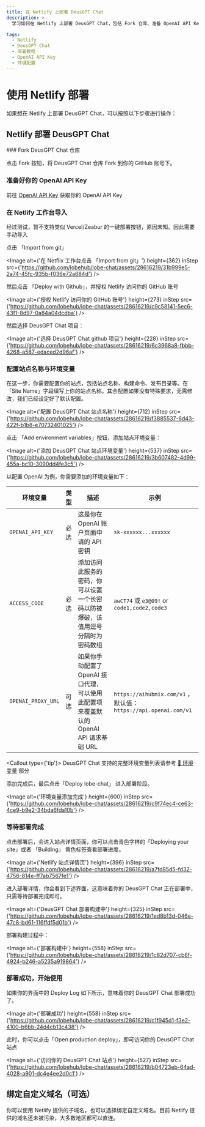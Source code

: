 ```yaml
---
title: 在 Netlify 上部署 DeusGPT Chat
description: >-
  学习如何在 Netlify 上部署 DeusGPT Chat，包括 Fork 仓库、准备 OpenAI API Key、导入到 Netlify 工作台、配置站点名称与环境变量等步骤。

tags:
  - Netlify
  - DeusGPT Chat
  - 部署教程
  - OpenAI API Key
  - 环境配置
---
```


# 使用 Netlify 部署

如果想在 Netlify 上部署 DeusGPT Chat，可以按照以下步骤进行操作：

## Netlify 部署 DeusGPT Chat

<Steps>
  ### Fork DeusGPT Chat 仓库

点击 Fork 按钮，将 DeusGPT Chat 仓库 Fork 到你的 GitHub 账号下。

### 准备好你的 OpenAI API Key

前往 [OpenAI API Key](https://platform.openai.com/account/api-keys) 获取你的 OpenAI API Key

### 在 Netlify 工作台导入

<Callout>经过测试，暂不支持类似 Vercel/Zeabur 的一键部署按钮，原因未知。因此需要手动导入</Callout>

点击 「Import from git」

<Image
  alt={'在 Netflix 工作台点击 「Import from git」'}
  height={362}
  inStep
  src={'https://github.com/lobehub/lobe-chat/assets/28616219/31b999e5-2a74-45fc-935b-f036e72a684d'}
/>

然后点击 「Deploy with Github」，并授权 Netlify 访问你的 GitHub 账号

<Image
  alt={'授权 Netlify 访问你的 GitHub 账号'}
  height={273}
  inStep
  src={'https://github.com/lobehub/lobe-chat/assets/28616219/c9c58141-5ec6-43f1-8d97-0a84a04dcdba'}
/>

然后选择 DeusGPT Chat 项目：

<Image
  alt={'选择 DeusGPT Chat github 项目'}
  height={228}
  inStep
  src={'https://github.com/lobehub/lobe-chat/assets/28616219/6c3968a8-fbbb-4268-a587-edaced2d96af'}
/>

### 配置站点名称与环境变量

在这一步，你需要配置你的站点，包括站点名称、构建命令、发布目录等。在「Site Name」字段填写上你的站点名称。其余配置如果没有特殊要求，无需修改，我们已经设定好了默认配置。

<Image
  alt={'配置 DeusGPT Chat 站点名称'}
  height={712}
  inStep
  src={'https://github.com/lobehub/lobe-chat/assets/28616219/f3885537-6d43-422f-b1b8-e70732401025'}
/>

点击 「Add environment variables」按钮，添加站点环境变量：

<Image
  alt={'添加 DeusGPT Chat 站点环境变量'}
  height={537}
  inStep
  src={'https://github.com/lobehub/lobe-chat/assets/28616219/3b607482-4d99-455a-bc10-3090dd4fe3c5'}
/>

以配置 OpenAI 为例，你需要添加的环境变量如下：

| 环境变量 | 类型 | 描述 | 示例 |
| --- | --- | --- | --- |
| `OPENAI_API_KEY` | 必选 | 这是你在 OpenAI 账户页面申请的 API 密钥 | `sk-xxxxxx...xxxxxx` |
| `ACCESS_CODE` | 必选 | 添加访问此服务的密码，你可以设置一个长密码以防被爆破，该值用逗号分隔时为密码数组 | `awCT74` 或 `e3@09!` or `code1,code2,code3` |
| `OPENAI_PROXY_URL` | 可选 | 如果你手动配置了 OpenAI 接口代理，可以使用此配置项来覆盖默认的 OpenAI API 请求基础 URL | `https://aihubmix.com/v1` ，默认值：`https://api.openai.com/v1` |

<Callout type={'tip'}>
  DeusGPT Chat 支持的完整环境变量列表请参考 [📘 环境变量](/docs/self-hosting/environment-variables)
  部分
</Callout>

添加完成后，最后点击「Deploy lobe-chat」 进入部署阶段。

<Image
  alt={'环境变量添加完成'}
  height={600}
  inStep
  src={'https://github.com/lobehub/lobe-chat/assets/28616219/c9f74ec4-ce63-4ce9-b9e2-34bda6fda10b'}
/>

### 等待部署完成

点击部署后，会进入站点详情页面，你可以点击青色字样的「Deploying your site」或者 「Building」 黄色标签查看部署进度。

<Image
  alt={'Netlify 站点详情页'}
  height={396}
  inStep
  src={'https://github.com/lobehub/lobe-chat/assets/28616219/a7fd85d5-fd32-4756-814e-ff7ab7567fe1'}
/>

进入部署详情，你会看到下述界面，这意味着你的 DeusGPT Chat 正在部署中，只需等待部署完成即可。

<Image
  alt={'DeusGPT Chat 部署构建中'}
  height={325}
  inStep
  src={'https://github.com/lobehub/lobe-chat/assets/28616219/1ed8b13d-046e-47c8-bd61-116ffdf5d01b'}
/>

部署构建过程中：

<Image
  alt={'部署构建中'}
  height={558}
  inStep
  src={'https://github.com/lobehub/lobe-chat/assets/28616219/1c82d707-cb6f-4924-b246-a5235a919864'}
/>

### 部署成功，开始使用

如果你的界面中的 Deploy Log 如下所示，意味着你的 DeusGPT Chat 部署成功了。

<Image
  alt={'部署成功'}
  height={558}
  inStep
  src={'https://github.com/lobehub/lobe-chat/assets/28616219/c1f945d1-f3e2-4100-b6bb-24d4cb13c438'}
/>

此时，你可以点击「Open production deploy」，即可访问你的 DeusGPT Chat 站点

  <Image alt={'访问你的 DeusGPT Chat 站点'} height={527} inStep src={'https://github.com/lobehub/lobe-chat/assets/28616219/b04723eb-64ad-4028-a901-dc4e4ee2d0c1'} />
</Steps>

## 绑定自定义域名（可选）

你可以使用 Netlify 提供的子域名，也可以选择绑定自定义域名。目前 Netlify 提供的域名还未被污染，大多数地区都可以直连。
